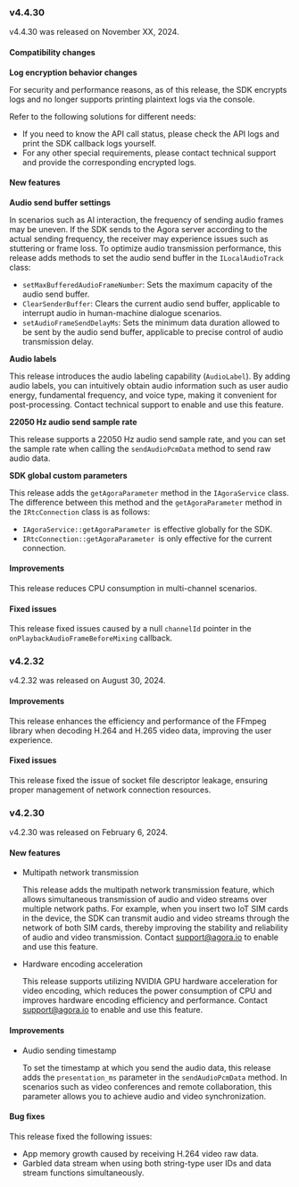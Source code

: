 
<PlatformWrapper platform="linux-cpp">

### v4.4.30

v4.4.30 was released on November XX, 2024.

#### Compatibility changes

**Log encryption behavior changes**

For security and performance reasons, as of this release, the SDK encrypts logs and no longer supports printing plaintext logs via the console.

Refer to the following solutions for different needs:

- If you need to know the API call status, please check the API logs and print the SDK callback logs yourself.
- For any other special requirements, please contact technical support and provide the corresponding encrypted logs.

#### New features

**Audio send buffer settings**

In scenarios such as AI interaction, the frequency of sending audio frames may be uneven. If the SDK sends to the Agora server according to the actual sending frequency, the receiver may experience issues such as stuttering or frame loss. To optimize audio transmission performance, this release adds methods to set the audio send buffer in the `ILocalAudioTrack` class:

- `setMaxBufferedAudioFrameNumber`: Sets the maximum capacity of the audio send buffer.
- `ClearSenderBuffer`: Clears the current audio send buffer, applicable to interrupt audio in human-machine dialogue scenarios.
- `setAudioFrameSendDelayMs`: Sets the minimum data duration allowed to be sent by the audio send buffer, applicable to precise control of audio transmission delay.

**Audio labels**

This release introduces the audio labeling capability (`AudioLabel`). By adding audio labels, you can intuitively obtain audio information such as user audio energy, fundamental frequency, and voice type, making it convenient for post-processing. Contact technical support to enable and use this feature.

**22050 Hz audio send sample rate**

This release supports a 22050 Hz audio send sample rate, and you can set the sample rate when calling the `sendAudioPcmData` method to send raw audio data.

**SDK global custom parameters**

This release adds the `getAgoraParameter` method in the `IAgoraService` class. The difference between this method and the `getAgoraParameter` method in the `IRtcConnection` class is as follows:

- `IAgoraService::getAgoraParameter `is effective globally for the SDK.
- `IRtcConnection::getAgoraParameter `is only effective for the current connection.

#### Improvements

This release reduces CPU consumption in multi-channel scenarios.

#### Fixed issues

This release fixed issues caused by a null `channelId` pointer in the `onPlaybackAudioFrameBeforeMixing` callback.

### v4.2.32

v4.2.32 was released on August 30, 2024.

#### Improvements

This release enhances the efficiency and performance of the FFmpeg library when decoding H.264 and H.265 video data, improving the user experience.

#### Fixed issues

This release fixed the issue of socket file descriptor leakage, ensuring proper management of network connection resources.

### v4.2.30

v4.2.30 was released on February 6, 2024.

#### New features

- Multipath network transmission

    This release adds the multipath network transmission feature, which allows simultaneous transmission of audio and video streams over multiple network paths. For example, when you insert two IoT SIM cards in the device, the SDK can transmit audio and video streams through the network of both SIM cards, thereby improving the stability and reliability of audio and video transmission. Contact support@agora.io to enable and use this feature.

- Hardware encoding acceleration

    This release supports utilizing NVIDIA GPU hardware acceleration for video encoding, which reduces the power consumption of CPU and improves hardware encoding efficiency and performance. Contact support@agora.io to enable and use this feature.

#### Improvements

- Audio sending timestamp

    To set the timestamp at which you send the audio data, this release adds the `presentation_ms` parameter in the `sendAudioPcmData` method. In scenarios such as video conferences and remote collaboration, this parameter allows you to achieve audio and video synchronization.

#### Bug fixes

This release fixed the following issues:

- App memory growth caused by receiving H.264 video raw data.
- Garbled data stream when using both string-type user IDs and data stream functions simultaneously.

</PlatformWrapper>
